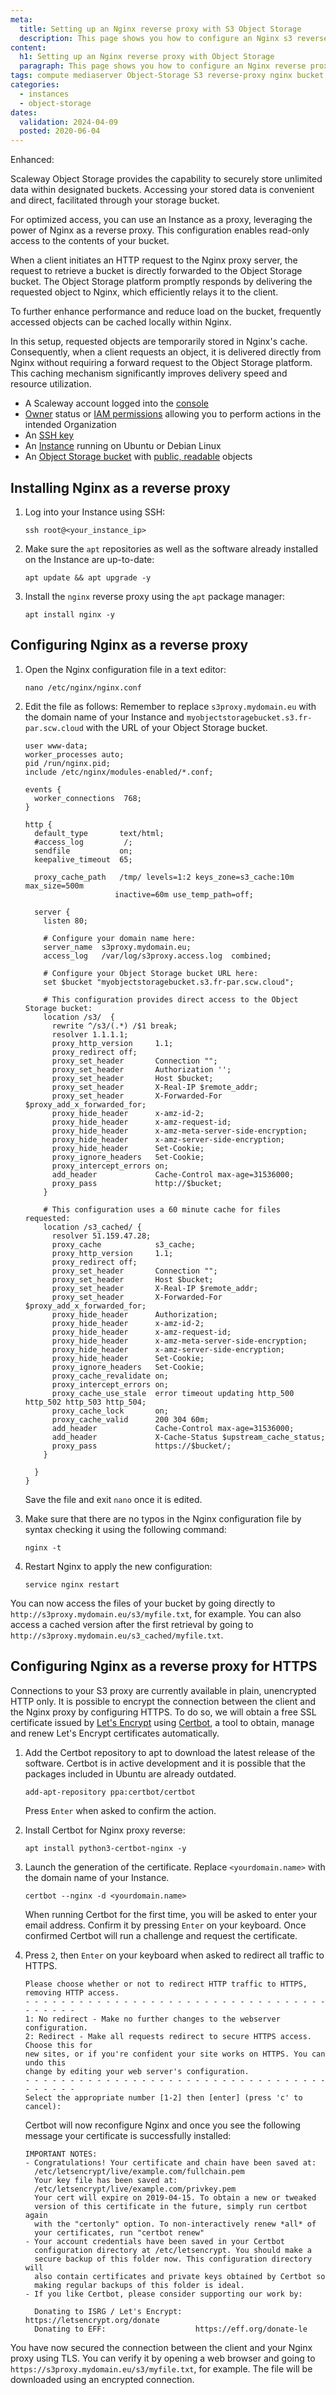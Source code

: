 ```yaml
---
meta:
  title: Setting up an Nginx reverse proxy with S3 Object Storage
  description: This page shows you how to configure an Nginx s3 reverse proxy to access Object Storage.
content:
  h1: Setting up an Nginx reverse proxy with Object Storage
  paragraph: This page shows you how to configure an Nginx reverse proxy to access Object Storage
tags: compute mediaserver Object-Storage S3 reverse-proxy nginx bucket
categories:
  - instances
  - object-storage
dates:
  validation: 2024-04-09
  posted: 2020-06-04
---
```


Enhanced:

Scaleway Object Storage provides the capability to securely store unlimited data within designated buckets. Accessing your stored data is convenient and direct, facilitated through your storage bucket.

For optimized access, you can use an Instance as a proxy, leveraging the power of Nginx as a reverse proxy. This configuration enables read-only access to the contents of your bucket.

<Lightbox src="scaleway-object-storage-with-nginx.webp" alt="Scaleway Object Storage with Nginx" />

When a client initiates an HTTP request to the Nginx proxy server, the request to retrieve a bucket is directly forwarded to the Object Storage bucket. The Object Storage platform promptly responds by delivering the requested object to Nginx, which efficiently relays it to the client.

To further enhance performance and reduce load on the bucket, frequently accessed objects can be cached locally within Nginx.

<Lightbox src="scaleway-nginx-with-cached-data.webp" alt="Nginx with Cached Data" />

In this setup, requested objects are temporarily stored in Nginx's cache. Consequently, when a client requests an object, it is delivered directly from Nginx without requiring a forward request to the Object Storage platform. This caching mechanism significantly improves delivery speed and resource utilization.

<Macro id="requirements" />

- A Scaleway account logged into the [console](https://console.scaleway.com)
- [Owner](/identity-and-access-management/iam/concepts/#owner) status or [IAM permissions](/identity-and-access-management/iam/concepts/#permission) allowing you to perform actions in the intended Organization
- An [SSH key](/identity-and-access-management/organizations-and-projects/how-to/create-ssh-key/)
- An [Instance](/compute/instances/how-to/create-an-instance) running on Ubuntu or Debian Linux
- An [Object Storage bucket](/storage/object/how-to/create-a-bucket/) with [public, readable](/faq/objectstorage/#how-can-i-make-an-object-public) objects

## Installing Nginx as a reverse proxy

1. Log into your Instance using SSH:
    ```
    ssh root@<your_instance_ip>
    ```
2. Make sure the `apt` repositories as well as the software already installed on the Instance are up-to-date:
    ```
    apt update && apt upgrade -y
    ```
3. Install the `nginx` reverse proxy using the `apt` package manager:
    ```
    apt install nginx -y
    ```

## Configuring Nginx as a reverse proxy

1. Open the Nginx configuration file in a text editor:
    ```
    nano /etc/nginx/nginx.conf
    ```
2. Edit the file as follows:
    <Message type="note">
      Remember to replace `s3proxy.mydomain.eu` with the domain name of your Instance and `myobjectstoragebucket.s3.fr-par.scw.cloud` with the URL of your Object Storage bucket.
    </Message>

    ```
    user www-data;
    worker_processes auto;
    pid /run/nginx.pid;
    include /etc/nginx/modules-enabled/*.conf;

    events {
      worker_connections  768;
    }

    http {
      default_type       text/html;
      #access_log         /;
      sendfile           on;
      keepalive_timeout  65;

      proxy_cache_path   /tmp/ levels=1:2 keys_zone=s3_cache:10m max_size=500m
                        inactive=60m use_temp_path=off;

      server {
        listen 80;

        # Configure your domain name here:
        server_name  s3proxy.mydomain.eu;
        access_log   /var/log/s3proxy.access.log  combined;

        # Configure your Object Storage bucket URL here:
        set $bucket "myobjectstoragebucket.s3.fr-par.scw.cloud";

        # This configuration provides direct access to the Object Storage bucket:
        location /s3/  {
          rewrite ^/s3/(.*) /$1 break;
          resolver 1.1.1.1;
          proxy_http_version     1.1;
          proxy_redirect off;
          proxy_set_header       Connection "";
          proxy_set_header       Authorization '';
          proxy_set_header       Host $bucket;
          proxy_set_header       X-Real-IP $remote_addr;
          proxy_set_header       X-Forwarded-For $proxy_add_x_forwarded_for;
          proxy_hide_header      x-amz-id-2;
          proxy_hide_header      x-amz-request-id;
          proxy_hide_header      x-amz-meta-server-side-encryption;
          proxy_hide_header      x-amz-server-side-encryption;
          proxy_hide_header      Set-Cookie;
          proxy_ignore_headers   Set-Cookie;
          proxy_intercept_errors on;
          add_header             Cache-Control max-age=31536000;
          proxy_pass             http://$bucket;
        }

        # This configuration uses a 60 minute cache for files requested:
        location /s3_cached/ {
          resolver 51.159.47.28;
          proxy_cache            s3_cache;
          proxy_http_version     1.1;
          proxy_redirect off;
          proxy_set_header       Connection "";
          proxy_set_header       Host $bucket;
          proxy_set_header       X-Real-IP $remote_addr;
          proxy_set_header       X-Forwarded-For $proxy_add_x_forwarded_for;
          proxy_hide_header      Authorization;
          proxy_hide_header      x-amz-id-2;
          proxy_hide_header      x-amz-request-id;
          proxy_hide_header      x-amz-meta-server-side-encryption;
          proxy_hide_header      x-amz-server-side-encryption;
          proxy_hide_header      Set-Cookie;
          proxy_ignore_headers   Set-Cookie;
          proxy_cache_revalidate on;
          proxy_intercept_errors on;
          proxy_cache_use_stale  error timeout updating http_500 http_502 http_503 http_504;
          proxy_cache_lock       on;
          proxy_cache_valid      200 304 60m;
          add_header             Cache-Control max-age=31536000;
          add_header             X-Cache-Status $upstream_cache_status;
          proxy_pass             https://$bucket/;
        }

      }
    }
    ```
    Save the file and exit `nano` once it is edited.
3. Make sure that there are no typos in the Nginx configuration file by syntax checking it using the following command:
    ```
    nginx -t
    ```
4. Restart Nginx to apply the new configuration:
    ```
    service nginx restart
    ```

You can now access the files of your bucket by going directly to `http://s3proxy.mydomain.eu/s3/myfile.txt`, for example. You can also access a cached version after the first retrieval by going to `http://s3proxy.mydomain.eu/s3_cached/myfile.txt`.

## Configuring Nginx as a reverse proxy for HTTPS

Connections to your S3 proxy are currently available in plain, unencrypted HTTP only. It is possible to encrypt the connection between the client and the Nginx proxy by configuring HTTPS. To do so, we will obtain a free SSL certificate issued by [Let's Encrypt](https://letsencrypt.org/) using [Certbot](https://certbot.eff.org/), a tool to obtain, manage and renew Let's Encrypt certificates automatically.

1. Add the Certbot repository to apt to download the latest release of the software. Certbot is in active development and it is possible that the packages included in Ubuntu are already outdated.
    ```
    add-apt-repository ppa:certbot/certbot
    ```
    Press `Enter` when asked to confirm the action.
2. Install Certbot for Nginx proxy reverse:
    ```
    apt install python3-certbot-nginx -y
    ```
3. Launch the generation of the certificate.
    <Message type="note">
      Replace `<yourdomain.name>` with the domain name of your Instance.
    </Message>

    ```
    certbot --nginx -d <yourdomain.name>
    ```
    When running Certbot for the first time, you will be asked to enter your email address. Confirm it by pressing `Enter` on your keyboard. Once confirmed Certbot will run a challenge and request the certificate.
4. Press `2`, then `Enter` on your keyboard when asked to redirect all traffic to HTTPS.
    ```
    Please choose whether or not to redirect HTTP traffic to HTTPS, removing HTTP access.
    - - - - - - - - - - - - - - - - - - - - - - - - - - - - - - - - - - - - - - - -
    1: No redirect - Make no further changes to the webserver configuration.
    2: Redirect - Make all requests redirect to secure HTTPS access. Choose this for
    new sites, or if you're confident your site works on HTTPS. You can undo this
    change by editing your web server's configuration.
    - - - - - - - - - - - - - - - - - - - - - - - - - - - - - - - - - - - - - - - -
    Select the appropriate number [1-2] then [enter] (press 'c' to cancel):
    ```

    Certbot will now reconfigure Nginx and once you see the following message your certificate is successfully installed:

    ```
    IMPORTANT NOTES:
    - Congratulations! Your certificate and chain have been saved at:
      /etc/letsencrypt/live/example.com/fullchain.pem
      Your key file has been saved at:
      /etc/letsencrypt/live/example.com/privkey.pem
      Your cert will expire on 2019-04-15. To obtain a new or tweaked
      version of this certificate in the future, simply run certbot again
      with the "certonly" option. To non-interactively renew *all* of
      your certificates, run "certbot renew"
    - Your account credentials have been saved in your Certbot
      configuration directory at /etc/letsencrypt. You should make a
      secure backup of this folder now. This configuration directory will
      also contain certificates and private keys obtained by Certbot so
      making regular backups of this folder is ideal.
    - If you like Certbot, please consider supporting our work by:

      Donating to ISRG / Let's Encrypt:   https://letsencrypt.org/donate
      Donating to EFF:                    https://eff.org/donate-le
    ```

You have now secured the connection between the client and your Nginx proxy using TLS. You can verify it by opening a web browser and going to `https://s3proxy.mydomain.eu/s3/myfile.txt`, for example. The file will be downloaded using an encrypted connection.
